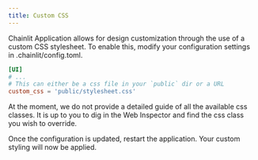```yaml
---
title: Custom CSS
---
```


Chainlit Application allows for design customization through the use of a custom CSS stylesheet. To enable this, modify your configuration settings in .chainlit/config.toml.

```toml config.toml
[UI]
# ...
# This can either be a css file in your `public` dir or a URL
custom_css = 'public/stylesheet.css'
```

<Note>
  At the moment, we do not provide a detailed guide of all the available css
  classes. It is up to you to dig in the Web Inspector and find the css class
  you wish to override.
</Note>

Once the configuration is updated, restart the application. Your custom styling will now be applied.
